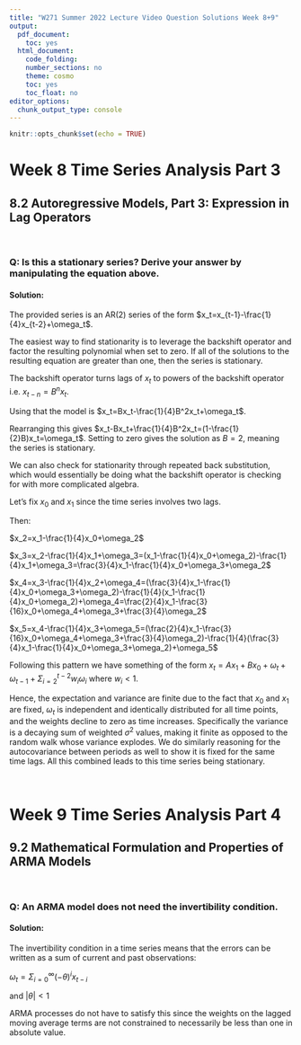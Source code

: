 ```yaml
---
title: "W271 Summer 2022 Lecture Video Question Solutions Week 8+9"
output:
  pdf_document:
    toc: yes
  html_document:
    code_folding:
    number_sections: no
    theme: cosmo
    toc: yes
    toc_float: no
editor_options:
  chunk_output_type: console
---
```


```r
knitr::opts_chunk$set(echo = TRUE)
```

# Week 8 Time Series Analysis Part 3

## 8.2 Autoregressive Models, Part 3: Expression in Lag Operators

<br>

### Q: Is this a stationary series? Derive your answer by manipulating the equation above.

#### Solution:

The provided series is an AR(2) series of the form $x_t=x_{t-1}-\frac{1}{4}x_{t-2}+\omega_t$.

The easiest way to find stationarity is to leverage the backshift operator and factor the resulting polynomial when set to zero. If all of the solutions to the resulting equation are greater than one, then the series is stationary.

The backshift operator turns lags of $x_t$ to powers of the backshift operator i.e. $x_{t-n}=B^nx_t$.

Using that the model is $x_t=Bx_t-\frac{1}{4}B^2x_t+\omega_t$.

Rearranging this gives $x_t-Bx_t+\frac{1}{4}B^2x_t=(1-\frac{1}{2}B)x_t=\omega_t$. Setting to zero gives the solution as $B=2$, meaning the series is stationary.

We can also check for stationarity through repeated back substitution, which would essentially be doing what the backshift operator is checking for with more complicated algebra.

Let's fix $x_0$ and $x_1$ since the time series involves two lags.

Then:

$x_2=x_1-\frac{1}{4}x_0+\omega_2$

$x_3=x_2-\frac{1}{4}x_1+\omega_3=(x_1-\frac{1}{4}x_0+\omega_2)-\frac{1}{4}x_1+\omega_3=\frac{3}{4}x_1-\frac{1}{4}x_0+\omega_3+\omega_2$

$x_4=x_3-\frac{1}{4}x_2+\omega_4=(\frac{3}{4}x_1-\frac{1}{4}x_0+\omega_3+\omega_2)-\frac{1}{4}(x_1-\frac{1}{4}x_0+\omega_2)+\omega_4=\frac{2}{4}x_1-\frac{3}{16}x_0+\omega_4+\omega_3+\frac{3}{4}\omega_2$

$x_5=x_4-\frac{1}{4}x_3+\omega_5=(\frac{2}{4}x_1-\frac{3}{16}x_0+\omega_4+\omega_3+\frac{3}{4}\omega_2)-\frac{1}{4}(\frac{3}{4}x_1-\frac{1}{4}x_0+\omega_3+\omega_2)+\omega_5$

Following this pattern we have something of the form $x_t=Ax_1+Bx_0+\omega_t+\omega_{t-1}+\Sigma_{i=2}^{t-2}w_i\omega_i$ where $w_i<1$.

Hence, the expectation and variance are finite due to the fact that $x_0$ and $x_1$ are fixed, $\omega_t$ is independent and identically distributed for all time points, and the weights decline to zero as time increases. Specifically the variance is a decaying sum of weighted $\sigma^2$ values, making it finite as opposed to the random walk whose variance explodes. We do similarly reasoning for the autocovariance between periods as well to show it is fixed for the same time lags. All this combined leads to this time series being stationary.

<br>

# Week 9 Time Series Analysis Part 4

## 9.2 Mathematical Formulation and Properties of ARMA Models

<br>

### Q: An ARMA model does not need the invertibility condition.

#### Solution:

The invertibility condition in a time series means that the errors can be written as a sum of current and past observations:

$\omega_t=\Sigma_{i=0}^\infty(-\theta)^ix_{t-i}$

and $|\theta|<1$

ARMA processes do not have to satisfy this since the weights on the lagged moving average terms are not constrained to necessarily be less than one in absolute value.

<br>
